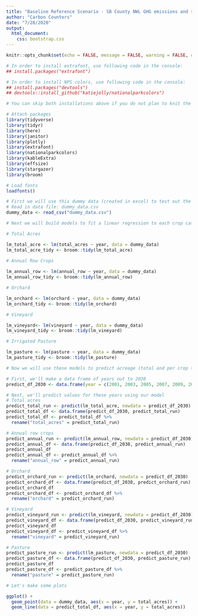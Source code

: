 ```yaml
---
title: "Baseline Reference Scenario - SB County NWL GHG emissions and storage"
author: "Carbon Counters"
date: "7/28/2020"
output: 
  html_document: 
    css: bootstrap.css
---
```


```r
knitr::opts_chunk$set(echo = FALSE, message = FALSE, warning = FALSE, cache = FALSE)
```

```r

# In order to install extrafont, use following code in the console:
## install.packages("extrafont")

# In order to install NPS colors, use following code in the console:
## install.packages("devtools")
## devtools::install_github("katiejolly/nationalparkcolors")

# You can skip both installations above if you do not plan to knit the .Rmd, just used to make things look pretty

# Attach packages
library(tidyverse)
library(tidyr)
library(here)
library(janitor)
library(plotly)
library(extrafont)
library(nationalparkcolors)
library(kableExtra)
library(effsize)
library(stargazer)
library(broom)

# Load fonts
loadfonts()

```


```r
# First we will use this dummy data (created in excel) to test out the model
# Read in data file: dummy_data.csv
dummy_data <- read_csv("dummy_data.csv")

# Next we will build models to fit a linear regression to each crop category along with total ag acreage

# Total Acres

lm_total_acre <- lm(total_acres ~ year, data = dummy_data)
lm_total_acre_tidy <- broom::tidy(lm_total_acre)
  
# Annual Row Crops

lm_annual_row <- lm(annual_row ~ year, data = dummy_data)
lm_annual_row_tidy <- broom::tidy(lm_annual_row)

# Orchard

lm_orchard <- lm(orchard ~ year, data = dummy_data)
lm_orchard_tidy <- broom::tidy(lm_orchard)

# Vineyard

lm_vineyard<- lm(vineyard ~ year, data = dummy_data)
lm_vineyard_tidy <- broom::tidy(lm_vineyard)

# Irrigated Pasture

lm_pasture <- lm(pasture ~ year, data = dummy_data)
lm_pasture_tidy <- broom::tidy(lm_pasture)
```

```r
# Now we will use these models to predict acreage (total and per crop type) in 2030

# First, we'll make a data frame of years out to 2030
predict_df_2030 <- data.frame(year = c(2001, 2003, 2005, 2007, 2009, 2011, 2012, 2014, 2016, 2018, 2019, 2030))

# Next, we'll predict values for these years using our model
# Total acres
predict_total_run <- predict(lm_total_acre, newdata = predict_df_2030)
predict_total_df <- data.frame(predict_df_2030, predict_total_run)
predict_total_df <- predict_total_df %>% 
  rename("total_acres" = predict_total_run)

# Annual row crops
predict_annual_run <- predict(lm_annual_row, newdata = predict_df_2030)
predict_annual_df <- data.frame(predict_df_2030, predict_annual_run)
predict_annual_df
predict_annual_df <- predict_annual_df %>% 
  rename("annual_row" = predict_annual_run)

# Orchard 
predict_orchard_run <- predict(lm_orchard, newdata = predict_df_2030)
predict_orchard_df <- data.frame(predict_df_2030, predict_orchard_run)
predict_orchard_df
predict_orchard_df <- predict_orchard_df %>% 
  rename("orchard" = predict_orchard_run)

# Vineyard 
predict_vineyard_run <- predict(lm_vineyard, newdata = predict_df_2030)
predict_vineyard_df <- data.frame(predict_df_2030, predict_vineyard_run)
predict_vineyard_df
predict_vineyard_df <- predict_vineyard_df %>% 
  rename("vineyard" = predict_vineyard_run)

# Pasture
predict_pasture_run <- predict(lm_pasture, newdata = predict_df_2030)
predict_pasture_df <- data.frame(predict_df_2030, predict_pasture_run)
predict_pasture_df
predict_pasture_df <- predict_pasture_df %>% 
  rename("pasture" = predict_pasture_run)

```

```r
# Let's make some plots

ggplot() + 
  geom_point(data = dummy_data, aes(x = year, y = total_acres)) +
  geom_line(data = predict_total_df, aes(x = year, y = total_acres))
```

